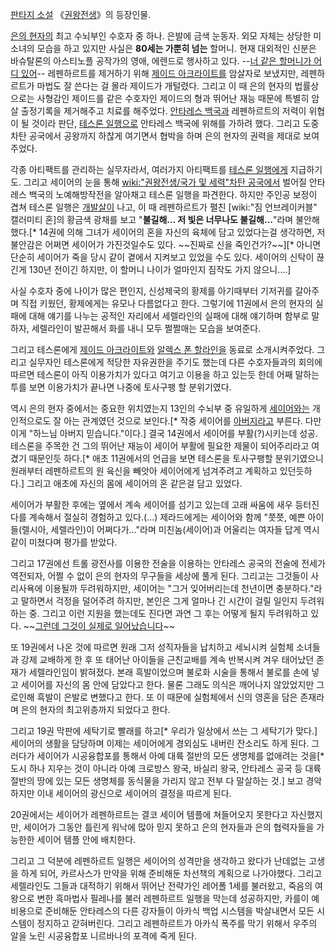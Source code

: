 [[판타지 소설]] 《[[권왕전생]]》의 등장인물.

[[은의 현자]]의 최고 수뇌부인 수호자 중 하나. 은발에 금색 눈동자. 외모 자체는 상당한 미소녀의 모습을 하고 있지만 사실은 '''80세는 가뿐히 넘는''' 할머니. 현재 대외적인 신분은 바슈탈론의 아스티노플 공작가의 영애, 에렌드로 행사하고 있다. --[[너 같은 할머니가 어디 있어]]-- 레펜하르트를 제거하기 위해 [[제이드 아크라이트]]를 암살자로 보냈지만, 레펜하르트가 마법도 잘 쓴다는 걸 몰라 제이드가 개털렸다. 그리고 이 때 은의 현자의 법률상으로는 사형감인 제이드를 같은 수호자인 제이드의 형과 뛰어난 재능 때문에 특별히 암살 출정기록을 제거해주고 치료를 해주었다. [[안타레스 백국]]과 레펜하르트의 저력이 위협이 될 것이라 판단, [[테스론 일행]]으로 안타레스 백국에 위해를 가하려 했다. 그리고 도중 차탄 공국에서 공왕까지 하찮게 여기면서 협박을 하며 은의 현자의 권력을 제대로 보여주었다.

각종 아티팩트를 관리하는 실무자라서, 여러가지 아티팩트를 [[테스론 일행]]에게 지급하기도. 그리고 세이어의 눈을 통해 [[wiki:"권왕전생/국가 및 세력"차탄 공국]]에서 벌어질 안타레스 백국의 노예해방작전을 알아채고 테스론 일행을 파견한다. 하지만 주인공 보정이 겹쳐 테스론 일행은 [[개발살]]이 나고, 이 때 레펜하르트가 펼친 [wiki:"짐 언브레이커블" 캘러미티 혼]의 황금색 광채를 보고 "'''불길해… 저 빛은 너무나도 불길해…'''"라며 불안해 했다.[* 14권에 의해 그녀가 세이어의 혼을 자신의 육체에 담고 있었다는걸 생각하면, 저 불안감은 어쩌면 세이어가 가진것일수도 있다. ~~진짜로 신을 죽인건가?~~][* 아니면 단순히 세이어가 죽을 당시 같이 곁에서 지켜보고 있었을 수도 있다. 세이어의 신탁이 끊긴게 130년 전이긴 하지만, 이 할머니 나이가 얼마인지 짐작도 가지 않으니….]

사실 수호자 중에 나이가 많은 편인지, 신성제국의 황제를 아기때부터 기저귀를 갈아주며 직접 키웠던, 황제에게는 유모나 다름없다고 한다. 그렇기에 11권에서 은의 현자의 실패에 대해 얘기를 나누는 공적인 자리에서 세렐라인의 실패에 대해 얘기하며 함부로 말하자, 세렐라인이 발끈해서 화를 내니 모두 쩔쩔매는 모습을 보여준다.

그리고 테스론에게 [[제이드 아크라이트]]와 [[알렉스 폰 할라인]]을 동료로 소개시켜주었다. 그리고 실무자인 테스론에게 적당한 자유권한을 주기도 했는데 다른 수호자들과의 회의에 따르면 테스론이 아직 이용가치가 있다고 여기고 이용을 하고 있는듯 한데 어째 말하는 투를 보면 이용가치가 끝나면 나중에 토사구팽 할 분위기였다.

역시 은의 현자 중에서는 중요한 위치였는지 13인의 수뇌부 중 유일하게 [[세이어]]와는 개인적으로도 잘 아는 관계였던 것으로 보인다.[* 작중 세이어를 [[아버지]]라고 부른다. 다만 이게 "하느님 아버지 믿습니다."이다.] 결국 14권에서 세이어를 부활(?)시키는데 성공. 테스론을 주목한 건 그의 뛰어난 재능이 세이어 부활에 필요한 제물이 되어주리라고 여겼기 때문인듯 하다.[* 애초 11권에서의 언급을 보면 테스론을 토사구팽할 분위기였으니 원래부터 레펜하르트의 원 육신을 빼앗아 세이어에게 넘겨주려고 계획하고 있던듯하다.] 그리고 애초에 자신의 몸에 세이어의 혼 같은걸 담고 있었다.

세이어가 부활한 후에는 옆에서 계속 세이어를 섬기고 있는데 고래 싸움에 새우 등터진다를 계속해서 절실히 경험하고 있다.(...) 제라드에게는 세이어와 함께 "쯧쯧, 예쁜 아이들(렐시아, 세렐라인)이 어쩌다가..."라며 미친놈(세이어)과 어울리는 여자들 답게 역시 같이 미쳤다며 평가를 받았다.

그리고 17권에선 트롤 광전사를 이용한 전술을 이용하는 안타레스 공국의 전술에 전세가 역전되자, 어쩔 수 없이 은의 현자의 무구들을 세상에 풀게 된다. 그리고는 그것들이 사리사욕에 이용될까 두려워하지만, 세이어는 "그거 잊어버리는데 천년이면 충분하다."라고 말하면서 걱정을 덜어주려 하지만, 본인은 그게 얼마나 긴 시간이 걸릴 일인지 두려워 하는 중. 그리고 이런 지원을 했는데도 진다면 과연 그 후는 어떻게 될지 두려워하고 있다. ~~[[그런데 그것이 실제로 일어났습니다]]~~

또 19권에서 나온 것에 따르면 원래 그저 성직자들을 납치하고 세뇌시켜 실험체 소녀들과 강제 교배하게 한 후 또 태어난 아이들을 근친교배를 계속 반복시켜 겨우 태어났던 존재가 세렐라인임이 밝혀졌다. 본래 흑발이었으며 불로화 시술을 통해서 불로를 손에 넣고 세이어를 자신의 몸 안에 담았다고 한다. 물론 그래도 의식은 깨어나지 않았었지만 그로인해 흑발이 은발로 변했다고 한다. 또 이 때문에 실험체에서 신의 영혼을 담은 존재라며 은의 현자의 최고위층까지 되었다고 한다.

그리고 19권 막판에 세탁기로 빨래를 하고[* 우리가 일상에서 쓰는 그 세탁기가 맞다.] 세이어의 생활을 담당하며 이제는 세이어에게 경외심도 내버린 잔소리도 하게 된다. 그러다가 세이어가 시공융합포를 통해서 아예 대륙 절반의 모든 생명체를 없애려는 것을[* 도시 하나 지우는 것이 아니라 아예 크로방스 왕국, 바실리 왕국, 안타레스 공국 등 대륙 절반의 땅에 있는 모든 생명체를 동식물을 가리지 않고 전부 다 말살하는 것.] 보고 경악하지만 이내 세이어의 광신으로 세이어의 결정을 따르게 된다.

20권에서는 세이어가 레펜하르트는 결코 세이어 템플에 쳐들어오지 못한다고 자신했지만, 세이어가 그동안 틀린게 워낙에 많아 믿지 못하고 은의 현자들과 은의 협력자들을 가능한한 세이어 템플 안에 배치한다. 

그리고 그 덕분에 레펜하르트 일행은 세이어의 성격만을 생각하고 왔다가 난데없는 고생을 하게 되어, 카르사스가 만약을 위해 준비해둔 차선책의 계획으로 나가야했다. 그리고 세렐라인도 그들과 대적하기 위해서 뛰어난 전략가인 레어폴 1세를 불러왔고, 죽음의 여왕으로 변한 흑마법사 필레나를 불러 레펜하르트 일행을 막는데 성공하지만, 카를이 예비용으로 준비해둔 안타레스의 다른 강자들이 아카식 백업 시스템을 박살내면서 모든 시스템이 정지하고 갇혀버린다. 그리고 레펜하르트가 아카식 폭주를 막기 위해서 우주의 알을 노린 시공융합포 니르바나의 포격에 죽게 된다.
